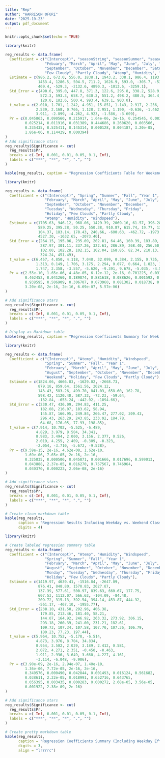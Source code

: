 ```yaml
---
title: "Rep"
author: "HARRISON OFORI"
date: "2025-10-23"
output: pdf_document
---
```


```r
knitr::opts_chunk$set(echo = TRUE)
```

```r
library(knitr)

reg_results <- data.frame(
  Coefficient = c("(Intercept)", "seasonString", "seasonSummer", "seasonFall", "year 1", 
                  "Febuary", "March", "April", "May", "June", "July", "August", 
                  "September", "October", "November", "December", "Saturday", 
                  "Few Cloudy", "Partly Cloudy", "Atemp", "Humidity", "Windspeed"),
  Estimate = c(986.2, 672.0, 556.0, 1838.1, 1943.2, 338.1, 986.4, 1193.2, 
               1453.4, 1286.5, 504.5, 711.2, 1626.9, 593.0, -305.7, -532.9, 
               469.4, -529.3, -2132.6, 4890.3, -1013.6, -3259.1),
  Std_Error = c(490.6, 395.0, 447.8, 371.3, 122.6, 295.8, 338.2, 528.9, 
                572.3, 593.3, 658.7, 630.3, 551.2, 498.2, 480.5, 364.4, 
                120.0, 182.6, 500.4, 993.4, 639.1, 903.0),
  t_value = c(2.010, 1.701, 1.242, 4.951, 15.851, 1.143, 2.917, 2.256, 
              2.539, 2.168, 0.766, 1.128, 2.951, 1.190, -0.636, -1.462, 
              3.911, -2.899, -4.262, 4.923, -1.586, -3.609),
  Pr = c(0.045863, 0.090560, 0.215917, 1.64e-06, 2e-16, 0.254545, 0.003971,
         0.025214, 0.011916, 0.031389, 0.444686, 0.260620, 0.003566, 
         0.235435, 0.525411, 0.145314, 0.000128, 0.004187, 3.20e-05, 
         1.86e-06, 0.114429, 0.000394)
)
# Add significance stars
reg_results$Significance <- cut(
  reg_results$Pr,
  breaks = c(-Inf, 0.001, 0.01, 0.05, 0.1, Inf),
  labels = c("***", "**", "*", ".", "")
)

kable(reg_results, caption = "Regression Coefficients Table for Weekends", digits = 4)
```



```r
library(knitr)

reg_results <- data.frame(
  Coefficient = c("(Intercept)", "Spring", "Summer", "Fall", "Year 1", 
                  "February", "March", "April", "May", "June", "July", "August", 
                  "September", "October", "November", "December", 
                  "Tuesday", "Wednesday", "Thursday", "Friday", 
                  "Holiday", "Few Clouds", "Partly Cloudy", 
                  "Atemp", "Humidity", "Windspeed"),
  Estimate = c(1705.63, 946.12, 968.06, 1429.39, 2069.16, 61.57, 396.28, 200.27, 
               589.25, 395.28, 50.25, 550.38, 910.87, 615.74, 19.77, 136.33, 
               104.37, 183.14, 178.43, 240.66, -600.63, -462.72, -1973.27, 
               4527.30, -1632.65, -2073.40),
  Std_Error = c(264.15, 195.06, 235.09, 202.81, 64.46, 160.39, 183.89, 272.33, 
                287.97, 301.11, 337.26, 322.61, 286.89, 268.40, 256.50, 205.27, 
                102.00, 102.28, 102.15, 102.04, 168.85, 82.34, 210.13, 467.80, 
                324.24, 451.49),
  t_value = c(6.457, 4.850, 4.118, 7.048, 32.099, 0.384, 2.155, 0.735, 2.046, 
              1.313, 0.149, 1.706, 3.175, 2.294, 0.077, 0.664, 1.023, 1.791, 
              1.747, 2.358, -3.557, -5.620, -9.391, 9.678, -5.035, -4.592),
  Pr = c(2.55e-10, 1.65e-06, 4.48e-05, 6.12e-12, 2e-16, 0.701225, 0.031640, 
         0.462452, 0.041260, 0.189874, 0.881618, 0.088626, 0.001592, 0.022202, 
         0.938595, 0.506909, 0.306707, 0.073960, 0.081302, 0.018738, 0.000411, 
         3.20e-08, 2e-16, 2e-16, 6.69e-07, 5.57e-06)
)

# Add significance stars
reg_results$Significance <- cut(
  reg_results$Pr,
  breaks = c(-Inf, 0.001, 0.01, 0.05, 0.1, Inf),
  labels = c("***", "**", "*", ".", "")
)

# Display as Markdown table
kable(reg_results, caption = "Regression Coefficients Summary for Week Days", digits = 4)
```


```r
library(knitr)

reg_results <- data.frame(
  Coefficient = c("(Intercept)", "Atemp", "Humidity", "Windspeed", 
                  "Spring", "Summer", "Fall", "Year 1", 
                  "February", "March", "April", "May", "June", "July", 
                  "August", "September", "October", "November", "December", 
                  "Weekend", "Holiday", "Few Clouds", "Partly Cloudy"),
  Estimate = c(1824.06, 4666.83, -1629.02, -2668.73, 
               879.18, 859.64, 1561.56, 2024.12, 
               143.43, 583.26, 499.70, 841.03, 658.60, 162.78, 
               598.42, 1120.40, 587.32, -72.23, -59.64, 
               -132.84, -653.24, -442.02, -1894.66),
  Std_Error = c(230.47, 436.09, 294.83, 411.25, 
                182.08, 216.07, 183.62, 58.94, 
                145.87, 166.95, 249.84, 266.47, 277.02, 309.43, 
                296.43, 263.29, 243.85, 233.92, 184.78, 
                64.68, 176.05, 77.93, 198.85),
  t_value = c(7.914, 10.702, -5.525, -6.489, 
              4.829, 3.979, 8.504, 34.341, 
              0.983, 3.494, 2.000, 3.156, 2.377, 0.526, 
              2.019, 4.255, 2.409, -0.309, -0.323, 
              -2.054, -3.710, -5.672, -9.528),
  Pr = c(9.59e-15, 2e-16, 4.62e-08, 1.62e-10, 
         1.69e-06, 7.65e-05, 2e-16, 2e-16, 
         0.325835, 0.000506, 0.045871, 0.001666, 0.017696, 0.599013, 
         0.043888, 2.37e-05, 0.016270, 0.757567, 0.746964, 
         0.040370, 0.000223, 2.06e-08, 2e-16)
)

# Add significance stars
reg_results$Significance <- cut(
  reg_results$Pr,
  breaks = c(-Inf, 0.001, 0.01, 0.05, 0.1, Inf),
  labels = c("***", "**", "*", ".", "")
)

# Create clean markdown table
kable(reg_results, 
      caption = "Regression Results Including Weekday vs. Weekend Classification", 
      digits = 4)
```

```r
library(knitr)

# Create labeled regression summary table
reg_results <- data.frame(
  Coefficient = c("(Intercept)", "Atemp", "Humidity", "Windspeed",
                  "Spring", "Summer", "Fall", "Year 1",
                  "February", "March", "April", "May", "June", "July",
                  "August", "September", "October", "November", "December",
                  "Monday", "Tuesday", "Wednesday", "Thursday", "Friday", "Saturday",
                  "Holiday", "Few Clouds", "Partly Cloudy"),
  Estimate = c(1419.97, 4639.41, -1516.84, -2647.09,
               876.41, 848.80, 1578.83, 2027.87,
               137.39, 577.61, 500.97, 839.63, 660.67, 177.75,
               607.53, 1112.07, 566.62, -104.09, -84.48,
               209.72, 315.13, 392.54, 394.14, 453.87, 444.32,
               -561.17, -467.10, -1955.77),
  Std_Error = c(238.10, 431.50, 292.96, 406.38,
                179.85, 213.46, 181.40, 58.21,
                144.07, 164.92, 246.92, 263.32, 273.92, 306.15,
                293.18, 260.39, 241.00, 231.21, 182.61,
                109.73, 107.34, 107.58, 107.70, 107.36, 106.79,
                180.23, 77.23, 197.44),
  t_value = c(5.964, 10.752, -5.178, -6.514,
              4.873, 3.976, 8.704, 34.834,
              0.954, 3.502, 2.029, 3.189, 2.412, 0.581,
              2.072, 4.271, 2.351, -0.450, -0.463,
              1.911, 2.936, 3.649, 3.660, 4.227, 4.161,
              -3.114, -6.048, -9.906),
  Pr = c(3.90e-09, 2e-16, 2.94e-07, 1.40e-10,
         1.36e-06, 7.72e-05, 2e-16, 2e-16,
         0.340576, 0.000490, 0.042844, 0.001493, 0.016124, 0.561682,
         0.038611, 2.22e-05, 0.018991, 0.652716, 0.643765,
         0.056395, 0.003435, 0.000283, 0.000272, 2.68e-05, 3.56e-05,
         0.001922, 2.38e-09, 2e-16)
)

# Add significance stars
reg_results$Significance <- cut(
  reg_results$Pr,
  breaks = c(-Inf, 0.001, 0.01, 0.05, 0.1, Inf),
  labels = c("***", "**", "*", ".", "")
)

# Create pretty markdown table
kable(reg_results, 
      caption = "Regression Coefficients Summary (Including Weekday Effects)", 
      digits = 3, 
      align = "lrrrrc")
```
